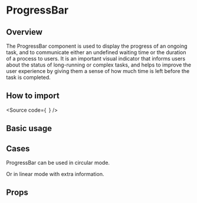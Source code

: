 

<Meta of={Stories} />

<H1>ProgressBar</H1>

<H2>Overview</H2>

The ProgressBar component is used to display the progress of an ongoing task,
and to communicate either an undefined waiting time or the duration of a process to users.
It is an important visual indicator that informs users about the status of long-running or complex tasks,
and helps to improve the user experience by giving them a sense of how much time is left before the task is completed.

<H2>How to import</H2>

<Source
  code={`
`}
/>

<H2>Basic usage</H2>

<Canvas of={Stories.Base} />

<H2>Cases</H2>

ProgressBar can be used in circular mode.

<Canvas of={CaseStories.Circular} />

Or in linear mode with extra information.

<Canvas of={CaseStories.WithInfo} />

<H2>Props</H2>

<ArgTypes of={Stories} />
